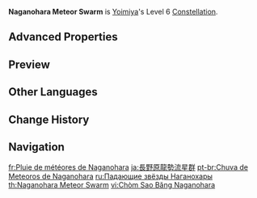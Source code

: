 {{Constellation Infobox
|image       = Constellation Naganohara Meteor Swarm.png
|description = During [[Niwabi Fire-Dance]], Yoimiya's Normal Attacks have a 50% chance of firing an extra [[Firework Flare-Up|Blazing Arrow]] that deals 60% of its original DMG. This DMG is considered Normal Attack DMG.
|level       = 6
|character   = Yoimiya
|utility1    = Effect Triggered by Normal Attack Use
|scale_att1  = Normal Attack
}}
'''Naganohara Meteor Swarm''' is [[Yoimiya]]'s Level 6 [[Constellation]].

==Advanced Properties==
{{Advanced Properties
|title   = Extra Blazing Arrow
|gu      = 1U
|icdtag  = Normal Attack
|icdtype = 2.5s/3 Hits
|poise   = 15
|impulse = 2
}}

==Preview==
{{Preview
|file=Constellation Naganohara Meteor Swarm
|caption=Effect triggered on Normal Attacks 1-4
}}

==Other Languages==
{{Other Languages
|en      = Naganohara Meteor Swarm
|zhs     = 长野原龙势流星群
|zhs_rm  = Chǎngyěyuán Lóngshì Liúxīngqún
|zht     = 長野原龍勢流星群
|zht_rm  = Chǎngyěyuán Lóngshì Liúxīngqún
|zh_tl   = Naganohara Bamboo Rocket Meteor Shower{{Sino|zh|ja}}
|ja      = 長野原龍勢流星群
|ja_rm   = Naganohara Ryuusei Ryuuseigun
|ja_tl   = Naganohara Bamboo Rocket Meteor Shower
|ja_note = {{ja|龍勢|rm=ryuusei}}: a type of bamboo rocket firework used in various festivals ({{w|ja:龍勢|see Japanese Wikipedia}})
|ko      = 나가노하라 유성군
|ko_tl   = Naganohara Meteor Swarm
|es      = Lluvia de meteoros Naganohara
|es_tl   = Naganohara Meteor Rain
|fr      = Pluie de météores de Nagonahara
|fr_tl   = Meteor Shower of Nagonahara
|ru      = Падающие звёзды Наганохары
|ru_tl   = Falling Stars of Naganohara
|th      = Naganohara Meteor Swarm
|vi      = Chòm Sao Băng Naganohara
|vi_tl   = 
|de      = Naganohara-Meteorstrom
|de_tl   = Naganohara Meteor Shower
|id      = Naganohara Meteor Swarm
|pt      = Chuva de Meteoros de Nagonahara
|pt_tl   = Meteor Rain of Nagonahara
|tr      = Naganohara Meteor Yağmuru
|tr_tl   = Naganohara Meteor Shower
|it      = Sciame di meteoriti di Naganohara
|it_tl   = Naganohara Meteor Swarm
}}

==Change History==
{{Change History|2.0}}

==Navigation==
{{Talent Navbox|Yoimiya}}

[[fr:Pluie de météores de Naganohara]]
[[ja:長野原龍勢流星群]]
[[pt-br:Chuva de Meteoros de Naganohara]]
[[ru:Падающие звёзды Наганохары]]
[[th:Naganohara Meteor Swarm]]
[[vi:Chòm Sao Băng Naganohara]]